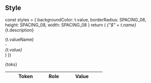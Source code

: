 
## Style

  const styles = {
    backgroundColor: t.value,
    borderRadius: SPACING_08,
    height: SPACING_08,
    width: SPACING_08
  }
  return (
    <tr key={i}>
      <td><Var>{"$" + t.name}</Var></td>
      <td>{t.description}</td>
      <td width="200">
        <div class="token-value">
          <div>
            {t.valueName}
            <br/>
            -
            <br/>
            <Var>{t.value}</Var>
          </div>
          <div style={styles} />
        </div>
      </td>
    </tr>
  )
})

<TabsState initial="primaryDesign">
  <div id="primaryDesign" title="Design">
    <Figma url="https://www.figma.com/file/xV0XmrrCru3JAPH8w0FWb5/%F0%9F%93%90Netace-UI?node-id=83%3A2" />
  </div>
  <div id="primaryTokens" title="Tokens">
    <table class="table">
      <thead>
        <tr>
          <th width="120">Token</th>
          <th>Role</th>
          <th width="120">Value</th>
        </tr>
      </thead>
      <tbody>
        {toks}
      </tbody>
    </table>
  </div>
</TabsState>
